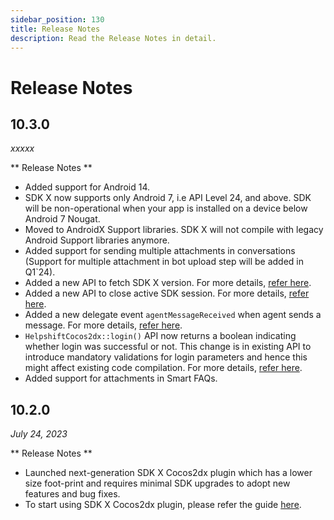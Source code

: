 ```yaml
---
sidebar_position: 130
title: Release Notes
description: Read the Release Notes in detail.
---
```



# Release Notes

<LatestSdkVersion>

## 10.3.0

<DownloadButton
  text="Download SDK"
  link="[% sdkx-cocos2dx.plugin_url %]"
  classes="mb-4"
/>

_xxxxx_

</LatestSdkVersion>

** Release Notes **

- Added support for Android 14.
- SDK X now supports only Android 7, i.e API Level 24, and above. SDK will be non-operational when your app is installed on a device below Android 7 Nougat.
- Moved to AndroidX Support libraries. SDK X will not compile with legacy Android Support libraries anymore.
- Added support for sending multiple attachments in conversations (Support for multiple attachment in bot upload step will be added in Q1`24).
- Added a new API to fetch SDK X version. For more details, [refer here](/sdkx-cocos2dx/support-tools/#get-sdk-version).
- Added a new API to close active SDK session. For more details, [refer here](/sdkx-cocos2dx/support-tools/#close-session).
- Added a new delegate event `agentMessageReceived` when agent sends a message. For more details, [refer here](/sdkx-cocos2dx/delegates/#agent-message-received).
- `HelpshiftCocos2dx::login()` API now returns a boolean indicating whether login was successful or not. This change is in existing API to introduce mandatory validations for login parameters and hence this might affect existing code compilation. For more details, [refer here](/sdkx-cocos2dx/users#logging-in-users).
- Added support for attachments in Smart FAQs.

## 10.2.0

_July 24, 2023_

** Release Notes **

- Launched next-generation SDK X Cocos2dx plugin which has a lower size foot-print and requires minimal SDK upgrades to adopt new features and bug fixes.
- To start using SDK X Cocos2dx plugin, please refer the guide [here](/sdkx-cocos2dx/getting-started).
